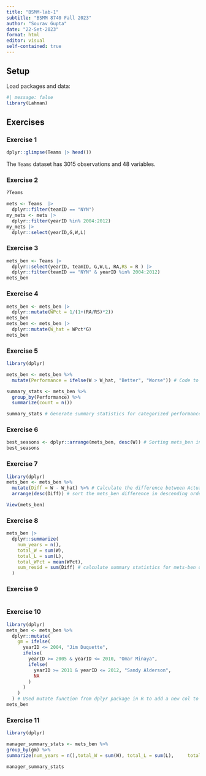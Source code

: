 ```yaml
---
title: "BSMM-lab-1"
subtitle: "BSMM 8740 Fall 2023"
author: "Sourav Gupta"
date: "22-Set-2023"
format: html
editor: visual
self-contained: true
---
```


## Setup

Load packages and data:

```r
#| message: false
library(Lahman)
```

## Exercises

### Exercise 1

```r
dplyr::glimpse(Teams |> head())
```

The `Teams` dataset has 3015 observations and 48 variables.

### Exercise 2

```r
?Teams
```

```r
mets <- Teams  |> 
  dplyr::filter(teamID == "NYN")
my_mets <- mets |>  
  dplyr::filter(yearID %in% 2004:2012)
my_mets |>  
  dplyr::select(yearID,G,W,L)

```

### Exercise 3

```r
mets_ben <- Teams |>
  dplyr::select(yearID, teamID, G,W,L, RA,RS = R ) |>
  dplyr::filter(teamID == "NYN" & yearID %in% 2004:2012)
mets_ben
```

### Exercise 4

```r
mets_ben <- mets_ben |>
  dplyr::mutate(WPct = 1/(1+(RA/RS)*2))
mets_ben
mets_ben <- mets_ben |>
  dplyr::mutate(W_hat = WPct*G)
mets_ben
```

### Exercise 5

```r

library(dplyr)

mets_ben <- mets_ben %>%
  mutate(Performance = ifelse(W > W_hat, "Better", "Worse")) # Code to assess team performance and categorise it as "Better" or "worse" based on wins #

summary_stats <- mets_ben %>%
  group_by(Performance) %>%
  summarize(count = n())

summary_stats # Generate summary statistics for categorized performance #
```


### Exercise 6

```r
best_seasons <- dplyr::arrange(mets_ben, desc(W)) # Sorting mets_ben in descending order of wins to identify best seasons #
best_seasons
```


### Exercise 7

```r
library(dplyr)
mets_ben <- mets_ben %>%
  mutate(Diff = W - W_hat) %>% # Calculate the difference between Actual and Expected wins #
  arrange(desc(Diff)) # sort the mets_ben difference in descending order #

View(mets_ben)
```


### Exercise 8

```r
mets_ben |>
  dplyr::summarize(
    num_years = n(), 
    total_W = sum(W), 
    total_L = sum(L), 
    total_WPct = mean(WPct), 
    sum_resid = sum(Diff) # calculate summary statistics for mets-ben on diff. criterias #
  )
```

### Exercise 9

```r

```


### Exercise 10

```r
library(dplyr)
mets_ben <- mets_ben %>% 
  dplyr::mutate(
    gm = ifelse(
      yearID <= 2004, "Jim Duquette",
      ifelse(
        yearID >= 2005 & yearID <= 2010, "Omar Minaya",
        ifelse(
          yearID >= 2011 & yearID <= 2012, "Sandy Alderson",
          NA
        )
      )
    )
  ) # Used mutate function from dplyr package in R to add a new col to mets_ben #
mets_ben
```

### Exercise 11

```r
library(dplyr)

manager_summary_stats <- mets_ben %>%   
group_by(gm) %>%   
summarize(num_years = n(),total_W = sum(W), total_L = sum(L),     total_WPct = mean(WPct),sum_resid = mean(Diff) ) # Generate summary statistics for General Manager's performance in 'manager_summary_stats" using number of years, total wins, total losses etc. #

manager_summary_stats
```



